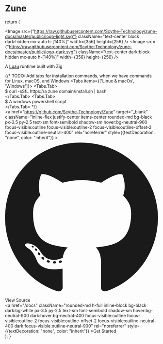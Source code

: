 # Zune



  return (
    <div className="h-screen flex justify-center overflow-visible">
      <div className="overflow-visible">
        <div className="mt-[-20px] flex h-[40%] items-center justify-center gap-[10rem] overflow-visible">
          <div className="flex items-center justify-center overflow-visible">
            <div className="max-w-full flex-shrink-0 px-4 text-center w-[120%] lg:pt-8 overflow-visible">
              <div className="mt-5 flex overflow-hidden h-[20rem]">
                <Image src={"https://raw.githubusercontent.com/Scythe-Technology/zune-docs/master/public/logo-light.svg"} className="text-center block dark:hidden mx-auto h-[140%]" width={356} height={256} />
                <Image src={"https://raw.githubusercontent.com/Scythe-Technology/zune-docs/master/public/logo-dark.svg"} className="text-center dark:block hidden mx-auto h-[140%]" width={356} height={256} />
              </div>
              <p className="mt-6 text-lg leading-8 text-black dark:text-white">A <a href="https://luau.org/">Luau</a> runtime built with Zig</p>
              {/* 
              TODO: Add tabs for installation commands, when we have commands for Linux, macOS, and Windows
              <Tabs items={['Linux & macOs', 'Windows']}>
                <Tabs.Tab>
                  <div className="pace-x-4 justify-center flex">
                    <div className="flex items-center justify-center text-black dark:text-neutral-200 border border-neutral-800 dark:border-neutral-400 bg-white dark:bg-neutral-900 font-mono text-sm py-3 px-4 rounded-md">
                      <div className="flex gap-1">
                        <span className="text-neutral-600">$ </span>
                        <span>curl -sSfL https://a zune domain/install.sh | bash</span>
                      </div>
                    </div>
                  </div>
                </Tabs.Tab>
                <Tabs.Tab>
                  <div className="space-x-4 justify-center flex">
                    <div className="flex items-center justify-center text-black dark:text-neutral-200 border border-neutral-800 dark:border-neutral-400 bg-white dark:bg-neutral-900 font-mono text-sm py-3 px-4 rounded-md">
                      <div className="flex gap-1">
                        <span className="text-neutral-600">$ </span>
                        <span>A windows powershell script</span>
                      </div>
                    </div>
                  </div>
                </Tabs.Tab>
              </Tabs>*/}
              <div className="mt-6 flex items-center justify-center gap-5">
                <div className="text-white h-full">
                  <a href="https://github.com/Scythe-Technology/Zune" target="_blank"
                    className="inline-flex justify-center items-center rounded-md bg-black px-3.5 py-2.5 text-sm font-semibold shadow-sm hover:bg-neutral-900 focus-visible:outline focus-visible:outline-2 focus-visible:outline-offset-2 focus-visible:outline-neutral-400"
                    rel="noreferrer" style={{textDecoration: "none", color: "inherit"}} ><svg className="w-4 h-4 mr-2 text-gray-300 dark:text-gray-200" fill="currentColor" xmlns="http://www.w3.org/2000/svg"
                        viewBox="0 0 496 512">
                        <path
                            d="M165.9 397.4c0 2-2.3 3.6-5.2 3.6-3.3.3-5.6-1.3-5.6-3.6 0-2 2.3-3.6 5.2-3.6 3-.3 5.6 1.3 5.6 3.6zm-31.1-4.5c-.7 2 1.3 4.3 4.3 4.9 2.6 1 5.6 0 6.2-2s-1.3-4.3-4.3-5.2c-2.6-.7-5.5.3-6.2 2.3zm44.2-1.7c-2.9.7-4.9 2.6-4.6 4.9.3 2 2.9 3.3 5.9 2.6 2.9-.7 4.9-2.6 4.6-4.6-.3-1.9-3-3.2-5.9-2.9zM244.8 8C106.1 8 0 113.3 0 252c0 110.9 69.8 205.8 169.5 239.2 12.8 2.3 17.3-5.6 17.3-12.1 0-6.2-.3-40.4-.3-61.4 0 0-70 15-84.7-29.8 0 0-11.4-29.1-27.8-36.6 0 0-22.9-15.7 1.6-15.4 0 0 24.9 2 38.6 25.8 21.9 38.6 58.6 27.5 72.9 20.9 2.3-16 8.8-27.1 16-33.7-55.9-6.2-112.3-14.3-112.3-110.5 0-27.5 7.6-41.3 23.6-58.9-2.6-6.5-11.1-33.3 2.6-67.9 20.9-6.5 69 27 69 27 20-5.6 41.5-8.5 62.8-8.5s42.8 2.9 62.8 8.5c0 0 48.1-33.6 69-27 13.7 34.7 5.2 61.4 2.6 67.9 16 17.7 25.8 31.5 25.8 58.9 0 96.5-58.9 104.2-114.8 110.5 9.2 7.9 17 22.9 17 46.4 0 33.7-.3 75.4-.3 83.6 0 6.5 4.6 14.4 17.3 12.1C428.2 457.8 496 362.9 496 252 496 113.3 383.5 8 244.8 8zM97.2 352.9c-1.3 1-1 3.3.7 5.2 1.6 1.6 3.9 2.3 5.2 1 1.3-1 1-3.3-.7-5.2-1.6-1.6-3.9-2.3-5.2-1zm-10.8-8.1c-.7 1.3.3 2.9 2.3 3.9 1.6 1 3.6.7 4.3-.7.7-1.3-.3-2.9-2.3-3.9-2-.6-3.6-.3-4.3.7zm32.4 35.6c-1.6 1.3-1 4.3 1.3 6.2 2.3 2.3 5.2 2.6 6.5 1 1.3-1.3.7-4.3-1.3-6.2-2.2-2.3-5.2-2.6-6.5-1zm-11.4-14.7c-1.6 1-1.6 3.6 0 5.9 1.6 2.3 4.3 3.3 5.6 2.3 1.6-1.3 1.6-3.9 0-6.2-1.4-2.3-4-3.3-5.6-2z">
                        </path>
                    </svg>View Source</a>
                </div>
                <div className="text-white dark:text-black h-full">
                  <a href="/docs"
                    className="rounded-md h-full inline-block bg-black dark:bg-white px-3.5 py-2.5 text-sm font-semibold shadow-sm hover:bg-neutral-900 dark:hover:bg-neutral-400 focus-visible:outline focus-visible:outline-2 focus-visible:outline-offset-2 focus-visible:outline-neutral-400 dark:focus-visible:outline-neutral-900"
                    rel="noreferrer" style={{textDecoration: "none", color: "inherit"}} >Get Started</a>
                </div>
              </div>
            </div>
          </div>
          <div className="hidden align-top lg:flex content-start flex-col">
            <div className="w-[30vw] max-w-[500px] top-0 h-[100px]">
              <CodeExample />
            </div>
          </div>
        </div>
      </div>
      <div className="pattern-container">
      </div>
      <style>{'.nx-mt-6 { margin-top: 0.25rem; } .nx-mb-4 { margin-bottom: 0rem; }'}</style>
    </div>
  );
}
